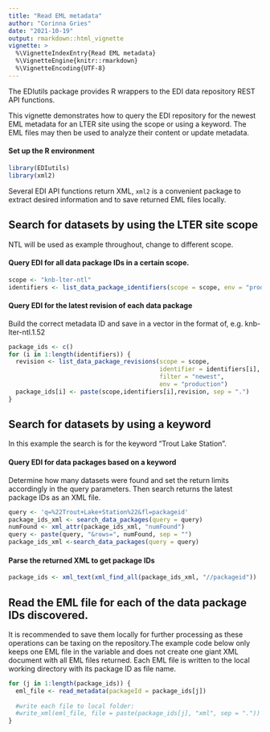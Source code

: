 ```yaml
---
title: "Read EML metadata"
author: "Corinna Gries"
date: "2021-10-19"
output: rmarkdown::html_vignette
vignette: >
  %\VignetteIndexEntry{Read EML metadata}
  %\VignetteEngine{knitr::rmarkdown}
  %\VignetteEncoding{UTF-8}
---
```




The EDIutils package provides R wrappers to the EDI data repository REST API functions. 

This vignette demonstrates how to query the EDI repository for the newest EML metadata for an LTER site using the scope or using a keyword. The EML files may then be used to analyze their content or update metadata. 

#### Set up the R environment


```r
library(EDIutils)
library(xml2)
```

Several EDI API functions return XML, `xml2` is a convenient package to extract desired information and to save returned EML files locally.

## Search for datasets by using the LTER site scope

NTL will be used as example throughout, change to different scope.

#### Query EDI for all data package IDs in a certain scope.


```r
scope <- "knb-lter-ntl"
identifiers <- list_data_package_identifiers(scope = scope, env = "production")
```

#### Query EDI for the latest revision of each data package

Build the correct metadata ID and save in a vector in the format of, e.g. knb-lter-ntl.1.52


```r
package_ids <- c()
for (i in 1:length(identifiers)) {
  revision <- list_data_package_revisions(scope = scope,
                                          identifier = identifiers[i],
                                          filter = "newest",
                                          env = "production")
  package_ids[i] <- paste(scope,identifiers[i],revision, sep = ".")
}
```

## Search for datasets by using a keyword

In this example the search is for the keyword "Trout Lake Station".

#### Query EDI for data packages based on a keyword

Determine how many datasets were found and set the return limits accordingly in the query parameters. Then search returns the latest package IDs as an XML file.


```r
query <- 'q=%22Trout+Lake+Station%22&fl=packageid'
package_ids_xml <- search_data_packages(query = query)
numFound <- xml_attr(package_ids_xml, "numFound")
query <- paste(query, "&rows=", numFound, sep = "")
package_ids_xml <-search_data_packages(query = query)
```

#### Parse the returned XML to get package IDs


```r
package_ids <- xml_text(xml_find_all(package_ids_xml, "//packageid"))
```


## Read the EML file for each of the data package IDs discovered. 

It is recommended to save them locally for further processing as these operations can be taxing on the repository.The example code below only keeps one EML file in the variable and does not create one giant XML document with all EML files returned. Each EML file is written to the local working directory with its package ID as file name.


```r
for (j in 1:length(package_ids)) {
  eml_file <- read_metadata(packageId = package_ids[j])
  
  #write each file to local folder:
  #write_xml(eml_file, file = paste(package_ids[j], "xml", sep = "."))
}
```


